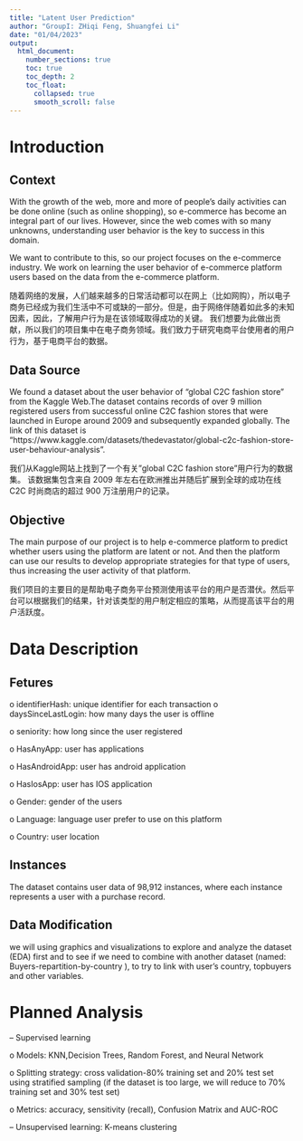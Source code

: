 ```yaml
---
title: "Latent User Prediction"
author: "GroupI: ZHiqi Feng, Shuangfei Li"
date: "01/04/2023"
output:
  html_document:
    number_sections: true
    toc: true
    toc_depth: 2
    toc_float:
      collapsed: true
      smooth_scroll: false
---
```


# Introduction

## Context

With the growth of the web, more and more of people's daily activities can be done online (such as online shopping), so e-commerce has become an integral part of our lives. However, since the web comes with so many unknowns, understanding user behavior is the key to success in this domain.

We want to contribute to this, so our project focuses on the e-commerce industry. We work on learning the user behavior of e-commerce platform users based on the data from the e-commerce platform.

随着网络的发展，人们越来越多的日常活动都可以在网上（比如网购），所以电子商务已经成为我们生活中不可或缺的一部分。但是，由于网络伴随着如此多的未知因素，因此，了解用户行为是在该领域取得成功的关键。 我们想要为此做出贡献，所以我们的项目集中在电子商务领域。我们致力于研究电商平台使用者的用户行为，基于电商平台的数据。

## Data Source

We found a dataset about the user behavior of "global C2C fashion store" from the Kaggle Web.The dataset contains records of over 9 million registered users from successful online C2C fashion stores that were launched in Europe around 2009 and subsequently expanded globally. The link of this dataset is "https://www.kaggle.com/datasets/thedevastator/global-c2c-fashion-store-user-behaviour-analysis".

我们从Kaggle网站上找到了一个有关"global C2C fashion store"用户行为的数据集。 该数据集包含来自 2009 年左右在欧洲推出并随后扩展到全球的成功在线 C2C 时尚商店的超过 900 万注册用户的记录。

## Objective

The main purpose of our project is to help e-commerce platform to predict whether users using the platform are latent or not. And then the platform can use our results to develop appropriate strategies for that type of users, thus increasing the user activity of that platform.

我们项目的主要目的是帮助电子商务平台预测使用该平台的用户是否潜伏。然后平台可以根据我们的结果，针对该类型的用户制定相应的策略，从而提高该平台的用户活跃度。

# Data Description

## Fetures

o identifierHash: unique identifier for each transaction o daysSinceLastLogin: how many days the user is offline

o seniority: how long since the user registered

o HasAnyApp: user has applications

o HasAndroidApp: user has android application

o HasIosApp: user has IOS application

o Gender: gender of the users

o Language: language user prefer to use on this platform

o Country: user location

## Instances

The dataset contains user data of 98,912 instances, where each instance represents a user with a purchase record.

## Data Modification

we will using graphics and visualizations to explore and analyze the dataset (EDA) first and to see if we need to combine with another dataset (named: Buyers-repartition-by-country ), to try to link with user's country, topbuyers and other variables.

# Planned Analysis

-- Supervised learning

o Models: KNN,Decision Trees, Random Forest, and Neural Network

o Splitting strategy: cross validation-80% training set and 20% test set using stratified sampling (if the dataset is too large, we will reduce to 70% training set and 30% test set)

o Metrics: accuracy, sensitivity (recall), Confusion Matrix and AUC-ROC

-- Unsupervised learning: K-means clustering
